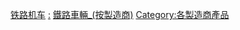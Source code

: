 [[Category:铁路机车|]]
[[Category:铁路机车制造商|:]]
[[Category:鐵路車輛_(按製造商)|]]
[[Category:各製造商產品|Category:各製造商產品]]
